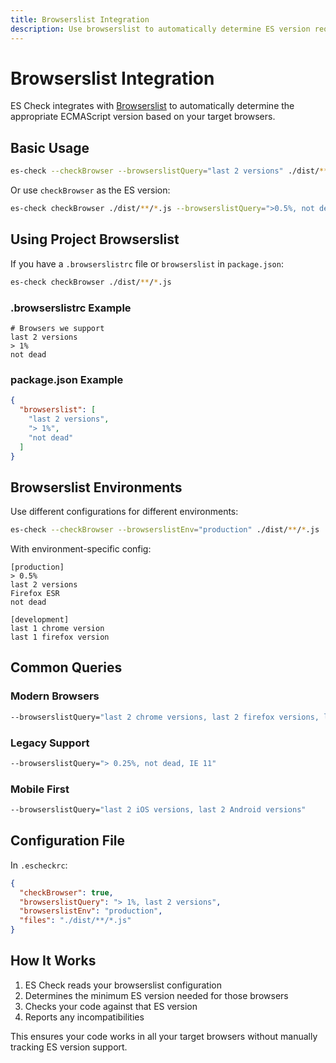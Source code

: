 ```yaml
---
title: Browserslist Integration
description: Use browserslist to automatically determine ES version requirements
---
```


# Browserslist Integration

ES Check integrates with [Browserslist](https://github.com/browserslist/browserslist) to automatically determine the appropriate ECMAScript version based on your target browsers.

## Basic Usage

```bash
es-check --checkBrowser --browserslistQuery="last 2 versions" ./dist/**/*.js
```

Or use `checkBrowser` as the ES version:

```bash
es-check checkBrowser ./dist/**/*.js --browserslistQuery=">0.5%, not dead"
```

## Using Project Browserslist

If you have a `.browserslistrc` file or `browserslist` in `package.json`:

```bash
es-check checkBrowser ./dist/**/*.js
```

### .browserslistrc Example

```
# Browsers we support
last 2 versions
> 1%
not dead
```

### package.json Example

```json
{
  "browserslist": [
    "last 2 versions",
    "> 1%",
    "not dead"
  ]
}
```

## Browserslist Environments

Use different configurations for different environments:

```bash
es-check --checkBrowser --browserslistEnv="production" ./dist/**/*.js
```

With environment-specific config:

```
[production]
> 0.5%
last 2 versions
Firefox ESR
not dead

[development]
last 1 chrome version
last 1 firefox version
```

## Common Queries

### Modern Browsers
```bash
--browserslistQuery="last 2 chrome versions, last 2 firefox versions, last 2 safari versions"
```

### Legacy Support
```bash
--browserslistQuery="> 0.25%, not dead, IE 11"
```

### Mobile First
```bash
--browserslistQuery="last 2 iOS versions, last 2 Android versions"
```

## Configuration File

In `.escheckrc`:

```json
{
  "checkBrowser": true,
  "browserslistQuery": "> 1%, last 2 versions",
  "browserslistEnv": "production",
  "files": "./dist/**/*.js"
}
```

## How It Works

1. ES Check reads your browserslist configuration
2. Determines the minimum ES version needed for those browsers
3. Checks your code against that ES version
4. Reports any incompatibilities

This ensures your code works in all your target browsers without manually tracking ES version support.